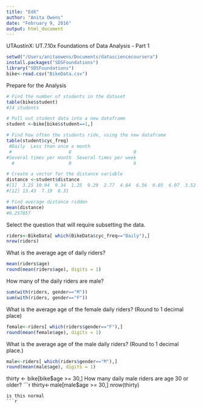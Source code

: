 ```yaml
---
title: "EdX"
author: "Anita Owens"
date: "February 9, 2016"
output: html_document
---
```

UTAustinX: UT.7.10x Foundations of Data Analysis - Part 1
```r
setwd("/Users/anitaowens/Documents/datasciencecoursera")
install.packages("SDSFoundations")
library("SDSFoundations")
bike<-read.csv("BikeData.csv")
```
Prepare for the Analysis
```r
# Find the number of students in the dataset
table(bike$student)
#14 students

# Pull out student data into a new dataframe
student <-bike[bike$student==1,]

# Find how often the students ride, using the new dataframe
table(student$cyc_freq)
 #Daily  Less than once a month 
 #                     8                       0 
#Several times per month  Several times per week 
  #                    0                       6 

# Create a vector for the distance variable
distance <-student$distance
#[1]  3.25 10.94  9.34  1.25  9.29  2.77  4.84  6.56  0.85  6.07  3.52
#[12] 13.43  7.19  8.31

# Find average distance ridden
mean(distance)
#6.257857

```
Select the question that will require subsetting the data.
```r
riders<-BikeData[ which(BikeData$cyc_freq=="Daily"),]
nrow(riders)
```

What is the average age of daily riders? 
```r
mean(riders$age)
round(mean(riders$age), digits = 1)
```
How many of the daily riders are male?
```r
sum(with(riders, gender=="M"))
sum(with(riders, gender=="F"))
```
What is the average age of the female daily riders? (Round to 1 decimal place)
```r
female<-riders[ which(riders$gender=="F"),]
round(mean(female$age), digits = 1)
```
 What is the average age of the male daily riders? (Round to 1 decimal place.)
 
```r
male<-riders[ which(riders$gender=="M"),]
round(mean(male$age), digits = 1)
```
 thirty <- bike[bike$age >= 30,]
 How many daily male riders are age 30 or older?
 ```r
thirty<-male[male$age >= 30,]
nrow(thirty)
```
is this normal
```r

```

